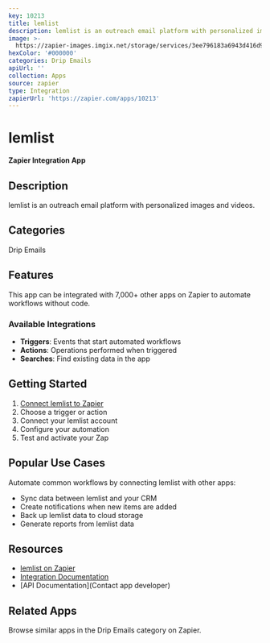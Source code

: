 ```yaml
---
key: 10213
title: lemlist
description: lemlist is an outreach email platform with personalized images and videos.
image: >-
  https://zapier-images.imgix.net/storage/services/3ee796183a6943d416d9c6999a52d22d.png?auto=format%2Ccompress&ixlib=python-3.0.0&q=50
hexColor: '#000000'
categories: Drip Emails
apiUrl: ''
collection: Apps
source: zapier
type: Integration
zapierUrl: 'https://zapier.com/apps/10213'
---
```

# lemlist

**Zapier Integration App**

## Description

lemlist is an outreach email platform with personalized images and videos.

## Categories

Drip Emails

## Features

This app can be integrated with 7,000+ other apps on Zapier to automate workflows without code.

### Available Integrations

- **Triggers**: Events that start automated workflows
- **Actions**: Operations performed when triggered
- **Searches**: Find existing data in the app

## Getting Started

1. [Connect lemlist to Zapier](https://zapier.com/apps/10213)
2. Choose a trigger or action
3. Connect your lemlist account
4. Configure your automation
5. Test and activate your Zap

## Popular Use Cases

Automate common workflows by connecting lemlist with other apps:

- Sync data between lemlist and your CRM
- Create notifications when new items are added
- Back up lemlist data to cloud storage
- Generate reports from lemlist data

## Resources

- [lemlist on Zapier](https://zapier.com/apps/10213)
- [Integration Documentation](https://zapier.com/apps/10213/integrations)
- [API Documentation](Contact app developer)

## Related Apps

Browse similar apps in the Drip Emails category on Zapier.
